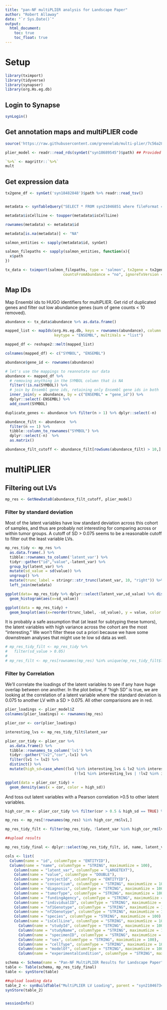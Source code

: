```yaml
---
title: "pan-NF multiPLIER analysis for Landscape Paper"
author: "Robert Allaway"
date: "`r Sys.Date()`"
output: 
  html_document:
    toc: true
    toc_float: true
---
```


# Setup

```r
library(tximport)
library(tidyverse)
library(synapser)
library(org.Hs.eg.db)
```

## Login to Synapse

```r
synLogin()
```

## Get annotation maps and multiPLIER code

```r
source('https://raw.githubusercontent.com/greenelab/multi-plier/7c56a2867f9f08f7bcd3617875c7c2dbe886cbeb/util/plier_util.R')

plier_model <- readr::read_rds(synGet("syn18689545")$path) ## Provided by the CCDL (Jaclyn Taroni, Casey Greene, et al)

`%>%` <- magrittr::`%>%`
mult
```

## Get expression data

```r
tx2gene_df <- synGet('syn18482848')$path %>% readr::read_tsv()


metadata <- synTableQuery("SELECT * FROM syn21046851 where fileFormat = 'sf' and accessType in ('PUBLIC','REQUEST ACCESS') and isCellLine = 'FALSE'", includeRowIdAndRowVersion=F)$asDataFrame() #this is a frozen table of ("SELECT * FROM syn16858331 where fileFormat = 'sf' and accessType in ('PUBLIC','REQUEST ACCESS') and isCellLine = 'FALSE'")

metadata$isCellLine <- toupper(metadata$isCellLine)

rownames(metadata) <- metadata$id

metadata[is.na(metadata)] <- "NA"

salmon_entities <- sapply(metadata$id, synGet)

salmon_filepaths <- sapply(salmon_entities, function(x){
  x$path
})

tx_data <- tximport(salmon_filepaths, type = 'salmon', tx2gene = tx2gene_df,
                          countsFromAbundance = "no", ignoreTxVersion = TRUE)
```


## Map IDs 

Map Ensembl ids to HUGO identifiers for multiPLIER. Get rid of duplicated genes and filter out low abundance genes (sum of gene counts < 10 removed).
```r
abundance <- tx_data$abundance %>% as.data.frame() 

mapped_list <- mapIds(org.Hs.eg.db, keys = rownames(abundance), column = "SYMBOL", 
                      keytype = "ENSEMBL", multiVals = "list")

mapped_df <- reshape2::melt(mapped_list)

colnames(mapped_df) <- c("SYMBOL", "ENSEMBL")

abundance$gene_id <- rownames(abundance)

# let's use the mappings to reannotate our data
abundance <- mapped_df %>%
  # removing anything in the SYMBOL column that is NA
  filter(!is.na(SYMBOL)) %>%
  # join by Ensembl gene ids, retaining only Ensembl gene ids in both
  inner_join(y = abundance, by = c("ENSEMBL" = "gene_id")) %>% 
  dplyr::select(-ENSEMBL) %>% 
  add_count(SYMBOL)

duplicate_genes <- abundance %>% filter(n > 1) %>% dplyr::select(-n)

abundance_filt <- abundance  %>% 
  filter(n == 1) %>% 
  tibble::column_to_rownames("SYMBOL") %>% 
  dplyr::select(-n)  %>%
  as.matrix()

abundance_filt_cutoff <- abundance_filt[rowSums(abundance_filt) > 10,]

```

# multiPLIER

## Filtering out LVs

```r
mp_res <- GetNewDataB(abundance_filt_cutoff, plier_model)
```

### Filter by standard deviation 

Most of the latent variables have low standard deviation across this cohort of samples, and thus are probably not interesting for comparing across or within tumor groups. A cutoff of SD > 0.075 seems to be a reasonable cutoff to filter out the least variable LVs. 

```r
mp_res_tidy <- mp_res %>% 
  as.data.frame(.) %>% 
  tibble::rownames_to_column('latent_var') %>% 
  tidyr::gather("id","value",-latent_var) %>% 
  group_by(latent_var) %>% 
  mutate(sd_value = sd(value)) %>% 
  ungroup() %>% 
  mutate(trunc_label = stringr::str_trunc(latent_var, 10, "right")) %>% 
  left_join(metadata)

ggplot(data= mp_res_tidy %>% dplyr::select(latent_var,sd_value) %>% distinct()) +
  geom_histogram(aes(x=sd_value))

ggplot(data = mp_res_tidy) +
  geom_boxplot(aes(x=reorder(trunc_label, -sd_value), y = value, color = sd_value > 0.075))

```

It is probably a safe assumption that (at least for subtyping these tumors), the latent variables with high variance across the cohort are the most "interesting." We won't filter these out a priori because we have some downstream analyses that might use te low sd data as well. 

```r

# mp_res_tidy_filt <- mp_res_tidy %>% 
#   filter(sd_value > 0.05)
# 
# mp_res_filt <- mp_res[rownames(mp_res) %in% unique(mp_res_tidy_filt$latent_var),]

```

### Filter by Correlation

We'll correlate the loadings of the latent variables to see if any have huge overlap between one another. In the plot below, if "high SD" is true, we are looking at the correlation of a latent variable where the standard deviation is 0.075 to another LV with a SD > 0.075. All other comparisions are in red. 

```r

plier_loadings <- plier_model$Z 
colnames(plier_loadings) <- rownames(mp_res)

plier_cor <- cor(plier_loadings) 

interesting_lvs <- mp_res_tidy_filt$latent_var 

plier_cor_tidy <- plier_cor %>% 
  as.data.frame() %>% 
  tibble::rownames_to_column('lv1') %>% 
  tidyr::gather("lv2","cor",-lv1) %>% 
  filter(lv1 != lv2) %>% 
  distinct() %>%
  mutate(high_sd=case_when((lv1 %in% interesting_lvs & lv2 %in% interesting_lvs) ~ TRUE,
                               (!lv1 %in% interesting_lvs | !lv2 %in% interesting_lvs) ~ FALSE))

ggplot(data = plier_cor_tidy) + 
  geom_density(aes(x = cor, color = high_sd))

```

And toss out latent variables with a Pearson correlation >0.5 to other latent variables.

```r
high_cor_rm <- plier_cor_tidy %>% filter(cor > 0.5 & high_sd == TRUE) %>% group_by(cor) %>% dplyr::slice(2) %>% ungroup()

mp_res <- mp_res[!rownames(mp_res) %in% high_cor_rm$lv1,]

mp_res_tidy_filt <- filter(mp_res_tidy, !latent_var %in% high_cor_rm$lv1)
```

```r
##upload results

mp_res_tidy_final <- dplyr::select(mp_res_tidy_filt, id, name, latent_var, value, projectId, consortium, diagnosis, tumorType, fundingAgency, individualID, nf1Genotype, nf2Genotype, species, isCellLine, studyId, studyName, specimenID, sex, cellType, modelOf, experimentalCondition)

cols <- list(
  Column(name = "id", columnType = "ENTITYID"),
  Column(name = "name", columnType = "STRING", maximumSize = 100),
    Column(name = "latent_var", columnType = "LARGETEXT"),
    Column(name = "value", columnType = "DOUBLE"),
    Column(name = "projectId", columnType = "ENTITYID"),
    Column(name = "consortium", columnType = "STRING", maximumSize = 100),
    Column(name = "diagnosis", columnType = "STRING", maximumSize = 100),
    Column(name = "tumorType", columnType = "STRING", maximumSize = 100),
    Column(name = "fundingAgency", columnType = "STRING", maximumSize = 100),
    Column(name = "individualID", columnType = "STRING", maximumSize = 100),
    Column(name = "nf1Genotype", columnType = "STRING", maximumSize = 100),
    Column(name = "nf2Genotype", columnType = "STRING", maximumSize = 100),
    Column(name = "species", columnType = "STRING", maximumSize = 100),
    Column(name = "isCellLine", columnType = "STRING", maximumSize = 100),
      Column(name = "studyId", columnType = "STRING", maximumSize = 100),
      Column(name = "studyName", columnType = "STRING", maximumSize = 100),
      Column(name = "specimenID", columnType = "STRING", maximumSize = 100),
      Column(name = "sex", columnType = "STRING", maximumSize = 100),
      Column(name = "cellType", columnType = "STRING", maximumSize = 100),
      Column(name = "modelOf", columnType = "STRING", maximumSize = 100),
      Column(name = "experimentalCondition", columnType = "STRING", maximumSize = 100))

schema <- Schema(name = "Pan-NF MultiPLIER Results for Landscape Paper", parent = "syn21046734", columns = cols)
table <- Table(schema, mp_res_tidy_final)
table <- synStore(table)

##upload loading data
table_2 <- synBuildTable("MultiPLIER LV Loading", parent = "syn21046734", plier_cor_tidy)
synStore(table_2)

```

```r

```


```r
sessionInfo()
```

